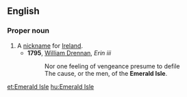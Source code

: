 ==English==

===Proper noun===
{{en-proper noun|head=[[emerald|Emerald]] [[isle|Isle]]}}

# A [[nickname]] for [[Ireland]].
#* '''1795''', [[w:William Drennan|William Drennan]], ''Erin iii''
#*: Nor one feeling of vengeance presume to defile
#*: The cause, or the men, of the '''Emerald Isle'''.

[[et:Emerald Isle]]
[[hu:Emerald Isle]]
